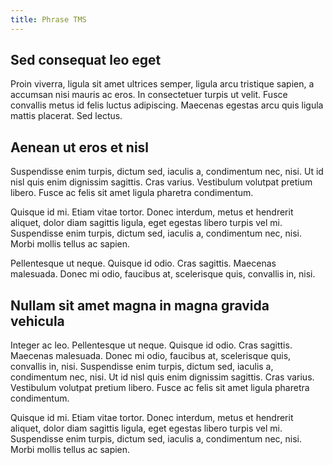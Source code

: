 ```yaml
---
title: Phrase TMS
---
```


## Sed consequat leo eget

Proin viverra, ligula sit amet ultrices semper, ligula arcu tristique sapien, a accumsan nisi mauris ac eros. In consectetuer turpis ut velit. Fusce convallis metus id felis luctus adipiscing. Maecenas egestas arcu quis ligula mattis placerat. Sed lectus.

## Aenean ut eros et nisl

Suspendisse enim turpis, dictum sed, iaculis a, condimentum nec, nisi. Ut id nisl quis enim dignissim sagittis. Cras varius. Vestibulum volutpat pretium libero. Fusce ac felis sit amet ligula pharetra condimentum.

Quisque id mi. Etiam vitae tortor. Donec interdum, metus et hendrerit aliquet, dolor diam sagittis ligula, eget egestas libero turpis vel mi. Suspendisse enim turpis, dictum sed, iaculis a, condimentum nec, nisi. Morbi mollis tellus ac sapien.

Pellentesque ut neque. Quisque id odio. Cras sagittis. Maecenas malesuada. Donec mi odio, faucibus at, scelerisque quis, convallis in, nisi.

## Nullam sit amet magna in magna gravida vehicula

Integer ac leo. Pellentesque ut neque. Quisque id odio. Cras sagittis. Maecenas malesuada. Donec mi odio, faucibus at, scelerisque quis, convallis in, nisi. Suspendisse enim turpis, dictum sed, iaculis a, condimentum nec, nisi. Ut id nisl quis enim dignissim sagittis. Cras varius. Vestibulum volutpat pretium libero. Fusce ac felis sit amet ligula pharetra condimentum.

Quisque id mi. Etiam vitae tortor. Donec interdum, metus et hendrerit aliquet, dolor diam sagittis ligula, eget egestas libero turpis vel mi. Suspendisse enim turpis, dictum sed, iaculis a, condimentum nec, nisi. Morbi mollis tellus ac sapien.
